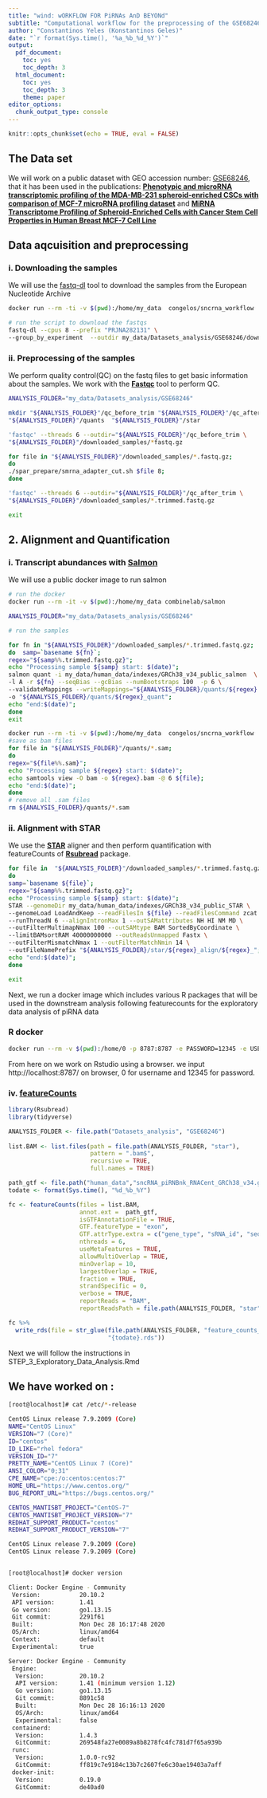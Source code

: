 ```yaml
---
title: "wind: wORKFLOW FOR PiRNAs AnD BEYONd"
subtitle: "Computational workflow for the preprocessing of the GSE68246 dataset regarding Human Breast MCF-7 Cell Line with Cancer Stem Cell Properties"
author: "Constantinos Yeles (Konstantinos Geles)"
date: "`r format(Sys.time(), '%a_%b_%d_%Y')`"
output:
  pdf_document:
    toc: yes
    toc_depth: 3
  html_document:
    toc: yes
    toc_depth: 3
    theme: paper 
editor_options:
  chunk_output_type: console
---
```


```r
knitr::opts_chunk$set(echo = TRUE, eval = FALSE)
```
## The Data set

We will work on a public dataset with GEO accession number: [GSE68246](https://www.ncbi.nlm.nih.gov/geo/query/acc.cgi?acc=GSE68246),
that it has been used in the publications: __[Phenotypic and microRNA transcriptomic profiling of the MDA-MB-231 spheroid-enriched CSCs with comparison of MCF-7 microRNA profiling dataset](https://pubmed.ncbi.nlm.nih.gov/28717596/)__ and __[MiRNA Transcriptome Profiling of Spheroid-Enriched Cells with Cancer Stem Cell Properties in Human Breast MCF-7 Cell Line](https://pubmed.ncbi.nlm.nih.gov/27019627/)__

## Data aqcuisition and preprocessing  

### i. Downloading the samples

We will use the [fastq-dl](https://github.com/rpetit3/fastq-dl) tool to download
the samples from the European Nucleotide Archive

```bash
docker run --rm -ti -v $(pwd):/home/my_data  congelos/sncrna_workflow

# run the script to download the fastqs
fastq-dl --cpus 8 --prefix "PRJNA282131" \
--group_by_experiment  --outdir my_data/Datasets_analysis/GSE68246/downloaded_samples PRJNA282131 ENA 

```

### ii. Preprocessing of the samples
We perform quality control(QC) on the fastq files to get basic information about the samples.
We work with the __[Fastqc](https://www.bioinformatics.babraham.ac.uk/projects/fastqc/)__ tool to perform QC.

```bash
ANALYSIS_FOLDER="my_data/Datasets_analysis/GSE68246"

mkdir "${ANALYSIS_FOLDER}"/qc_before_trim "${ANALYSIS_FOLDER}"/qc_after_trim \
"${ANALYSIS_FOLDER}"/quants  "${ANALYSIS_FOLDER}"/star

'fastqc' --threads 6 --outdir="${ANALYSIS_FOLDER}"/qc_before_trim \
"${ANALYSIS_FOLDER}"/downloaded_samples/*fastq.gz 

for file in "${ANALYSIS_FOLDER}"/downloaded_samples/*.fastq.gz;  
do 
./spar_prepare/smrna_adapter_cut.sh $file 8; 
done

'fastqc' --threads 6 --outdir="${ANALYSIS_FOLDER}"/qc_after_trim \
"${ANALYSIS_FOLDER}"/downloaded_samples/*.trimmed.fastq.gz

exit
```
## 2. Alignment and Quantification
### i. Transcript abundances with __[Salmon](https://github.com/COMBINE-lab/salmon)__

We will use a public docker image to run salmon

```bash
# run the docker
docker run --rm -it -v $(pwd):/home/my_data combinelab/salmon

ANALYSIS_FOLDER="my_data/Datasets_analysis/GSE68246"

# run the samples

for fn in "${ANALYSIS_FOLDER}"/downloaded_samples/*.trimmed.fastq.gz;   
do  samp=`basename ${fn}`;   
regex="${samp%%.trimmed.fastq.gz}";   
echo "Processing sample ${samp} start: $(date)";   
salmon quant -i my_data/human_data/indexes/GRCh38_v34_public_salmon  \
-l A -r ${fn} --seqBias --gcBias --numBootstraps 100  -p 6 \
--validateMappings --writeMappings="${ANALYSIS_FOLDER}/quants/${regex}.sam" \
-o "${ANALYSIS_FOLDER}/quants/${regex}_quant"; 
echo "end:$(date)";
done
exit

docker run --rm -ti -v $(pwd):/home/my_data  congelos/sncrna_workflow
#save as bam files
for file in "${ANALYSIS_FOLDER}"/quants/*.sam;
do 
regex="${file%%.sam}";
echo "Processing sample ${regex} start: $(date)"; 
echo samtools view -O bam -o ${regex}.bam -@ 6 ${file};
echo "end:$(date)";
done
# remove all .sam files
rm ${ANALYSIS_FOLDER}/quants/*.sam
```
### ii. Alignment with STAR
We use the __[STAR](https://github.com/alexdobin/STAR)__ aligner and then
perform quantification with featureCounts of __[Rsubread](https://www.bioconductor.org/packages/release/bioc/html/Rsubread.html)__ package.

```bash
for file in  "${ANALYSIS_FOLDER}"/downloaded_samples/*.trimmed.fastq.gz; 
do 
samp=`basename ${file}`; 
regex="${samp%%.trimmed.fastq.gz}"; 
echo "Processing sample ${samp} start: $(date)"; 
STAR --genomeDir my_data/human_data/indexes/GRCh38_v34_public_STAR \
--genomeLoad LoadAndKeep --readFilesIn ${file} --readFilesCommand zcat \
--runThreadN 6 --alignIntronMax 1 --outSAMattributes NH HI NM MD \
--outFilterMultimapNmax 100 --outSAMtype BAM SortedByCoordinate \
--limitBAMsortRAM 40000000000 --outReadsUnmapped Fastx \
--outFilterMismatchNmax 1 --outFilterMatchNmin 14 \
--outFileNamePrefix "${ANALYSIS_FOLDER}/star/${regex}_align/${regex}_";  
echo "end:$(date)";
done

exit
```
Next, we run a docker image which includes various R packages that
will be used in the downstream analysis following featurecounts
for the exploratory data analysis of piRNA data

### R docker
```bash
docker run --rm -v $(pwd):/home/0 -p 8787:8787 -e PASSWORD=12345 -e USER=$UID congelos/rocker_tidyverse_plus_de_pckages
```

From here on we work on Rstudio using a browser. 
we input http://localhost:8787/ on browser, 0 for username and 12345 for password.

### iv. __[featureCounts](http://subread.sourceforge.net/)__
```r
library(Rsubread)
library(tidyverse)

ANALYSIS_FOLDER <- file.path("Datasets_analysis", "GSE68246")
  
list.BAM <- list.files(path = file.path(ANALYSIS_FOLDER, "star"), 
                       pattern = ".bam$", 
                       recursive = TRUE, 
                       full.names = TRUE)

path_gtf <- file.path("human_data","sncRNA_piRNBnk_RNACent_GRCh38_v34.gtf")
todate <- format(Sys.time(), "%d_%b_%Y")

fc <- featureCounts(files = list.BAM,
                    annot.ext =  path_gtf,
                    isGTFAnnotationFile = TRUE,
                    GTF.featureType = "exon",
                    GTF.attrType.extra = c("gene_type", "sRNA_id", "seq_RNA"),
                    nthreads = 6,
                    useMetaFeatures = TRUE,
                    allowMultiOverlap = TRUE,
                    minOverlap = 10,
                    largestOverlap = TRUE,
                    fraction = TRUE,
                    strandSpecific = 0,
                    verbose = TRUE,
                    reportReads = "BAM",
                    reportReadsPath = file.path(ANALYSIS_FOLDER, "star")) 

fc %>% 
  write_rds(file = str_glue(file.path(ANALYSIS_FOLDER, "feature_counts_"), 
                            "{todate}.rds"))
```

Next we will follow the instructions in STEP_3_Exploratory_Data_Analysis.Rmd 

## We have worked on : 
```bash
[root@localhost]# cat /etc/*-release

CentOS Linux release 7.9.2009 (Core)
NAME="CentOS Linux"
VERSION="7 (Core)"
ID="centos"
ID_LIKE="rhel fedora"
VERSION_ID="7"
PRETTY_NAME="CentOS Linux 7 (Core)"
ANSI_COLOR="0;31"
CPE_NAME="cpe:/o:centos:centos:7"
HOME_URL="https://www.centos.org/"
BUG_REPORT_URL="https://bugs.centos.org/"

CENTOS_MANTISBT_PROJECT="CentOS-7"
CENTOS_MANTISBT_PROJECT_VERSION="7"
REDHAT_SUPPORT_PRODUCT="centos"
REDHAT_SUPPORT_PRODUCT_VERSION="7"

CentOS Linux release 7.9.2009 (Core)
CentOS Linux release 7.9.2009 (Core)


[root@localhost]# docker version

Client: Docker Engine - Community
 Version:           20.10.2
 API version:       1.41
 Go version:        go1.13.15
 Git commit:        2291f61
 Built:             Mon Dec 28 16:17:48 2020
 OS/Arch:           linux/amd64
 Context:           default
 Experimental:      true

Server: Docker Engine - Community
 Engine:
  Version:          20.10.2
  API version:      1.41 (minimum version 1.12)
  Go version:       go1.13.15
  Git commit:       8891c58
  Built:            Mon Dec 28 16:16:13 2020
  OS/Arch:          linux/amd64
  Experimental:     false
 containerd:
  Version:          1.4.3
  GitCommit:        269548fa27e0089a8b8278fc4fc781d7f65a939b
 runc:
  Version:          1.0.0-rc92
  GitCommit:        ff819c7e9184c13b7c2607fe6c30ae19403a7aff
 docker-init:
  Version:          0.19.0
  GitCommit:        de40ad0
```